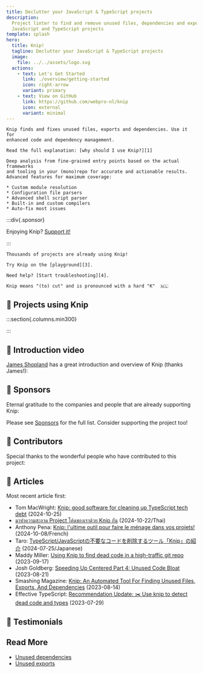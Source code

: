 ```yaml
---
title: Declutter your JavaScript & TypeScript projects
description:
  Project linter to find and remove unused files, dependencies and exports in
  JavaScript and TypeScript projects
template: splash
hero:
  title: Knip!
  tagline: Declutter your JavaScript & TypeScript projects
  image:
    file: ../../assets/logo.svg
  actions:
    - text: Let's Get Started
      link: ./overview/getting-started
      icon: right-arrow
      variant: primary
    - text: View on GitHub
      link: https://github.com/webpro-nl/knip
      icon: external
      variant: minimal
---
```



<CardGrid>
  <Card title="Why?" icon="approve-check">

    Knip finds and fixes unused files, exports and dependencies. Use it for
    enhanced code and dependency management.

    Read the full explanation: [why should I use Knip?][1]

  </Card>

  <Card title="How?" icon="setting">

    Deep analysis from fine-grained entry points based on the actual frameworks
    and tooling in your (mono)repo for accurate and actionable results.
    Advanced features for maximum coverage:

    * Custom module resolution
    * Configuration file parsers
    * Advanced shell script parser
    * Built-in and custom compilers
    * Auto-fix most issues

  </Card>
</CardGrid>

:::div{.sponsor}

Enjoying Knip? [Support it!][2]

:::

<CardGrid stagger>
  <Card title="Battle-tested" icon="approve-check">

    Thousands of projects are already using Knip!

  </Card>

  <Card title="Playground" icon="rocket">

    Try Knip on the [playground][3].

  </Card>

  <Card title="Troubleshooting" icon="warning">

    Need help? [Start troubleshooting][4].

  </Card>

  <Card title="/'knɪp/" icon="translate">

    Knip means "(to) cut" and is pronounced with a hard "K"  🇳🇱

  </Card>
</CardGrid>

## 🧡 Projects using Knip

:::section{.columns.min300}

<Projects />

:::

## 🧡 Introduction video

[James Shopland][5] has a great introduction and overview of Knip (thanks
James!):

<YouTube id="uhEkgWt-pUM" />

## 🧡 Sponsors

Eternal gratitude to the companies and people that are already supporting Knip:

<Sponsors direction="row" showAll={false} />

Please see [Sponsors][2] for the full list. Consider supporting the project too!

## 🧡 Contributors

Special thanks to the wonderful people who have contributed to this project:

<Contributors />

## 🧡 Articles

Most recent article first:

- Tom MacWright: [Knip: good software for cleaning up TypeScript tech debt][6]
  (2024-10-25)
- [มาทำความสะอาด Project โค้ดของเราด้วย Knip กัน][7] (2024-10-22/Thai)
- Anthony Pena: [Knip: l'ultime outil pour faire le ménage dans vos projets!][8]
  (2024-10-08/French)
- Taro: [TypeScript/JavaScriptの不要なコードを削除するツール「Knip」の紹介][9]
  (2024-07-25/Japanese)
- Maddy Miller: [Using Knip to find dead code in a high-traffic git repo][10]
  (2023-09-17)
- Josh Goldberg: [Speeding Up Centered Part 4: Unused Code Bloat][11]
  (2023-08-21)
- Smashing Magazine: [Knip: An Automated Tool For Finding Unused Files, Exports,
  And Dependencies][12] (2023-08-14)
- Effective TypeScript: [Recommendation Update: ✂️ Use knip to detect dead code
  and types][13] (2023-07-29)

## 🧡 Testimonials

<Posts />

## Read More

- [Unused dependencies][14]
- [Unused exports][15]

[1]: ./explanations/why-use-knip.md
[2]: ./sponsors
[3]: ./playground
[4]: ./guides/troubleshooting.md
[5]: https://www.jamesshopland.com
[6]: https://macwright.com/2024/10/25/good-software-knip
[7]:
  https://engineering.thinknet.co.th/%E0%B8%A1%E0%B8%B2%E0%B8%97%E0%B8%B3%E0%B8%84%E0%B8%A7%E0%B8%B2%E0%B8%A1%E0%B8%AA%E0%B8%B0%E0%B8%AD%E0%B8%B2%E0%B8%94-project-%E0%B9%82%E0%B8%84%E0%B9%89%E0%B8%94%E0%B8%82%E0%B8%AD%E0%B8%87%E0%B9%80%E0%B8%A3%E0%B8%B2%E0%B8%94%E0%B9%89%E0%B8%A7%E0%B8%A2-knip-%E0%B8%81%E0%B8%B1%E0%B8%99-20dbd65f6b58
[8]:
  https://k49.fr.nf/knip-l-ultime-outil-pour-faire-le-menage-dans-vos-projets/
[9]: https://tech.basemachina.jp/entry/introduction-knip
[10]: https://madelinemiller.dev/blog/knip-dead-code/
[11]:
  https://www.joshuakgoldberg.com/blog/speeding-up-centered-part-4-unused-code-bloat/
[12]:
  https://www.smashingmagazine.com/2023/08/knip-automated-tool-find-unused-files-exports-dependencies/
[13]: https://effectivetypescript.com/2023/07/29/knip/
[14]: ./typescript/unused-dependencies.md
[15]: ./typescript/unused-exports.md
